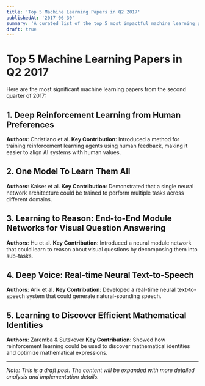 ```yaml
---
title: 'Top 5 Machine Learning Papers in Q2 2017'
publishedAt: '2017-06-30'
summary: 'A curated list of the top 5 most impactful machine learning papers from Q2 2017.'
draft: true
---
```


# Top 5 Machine Learning Papers in Q2 2017

Here are the most significant machine learning papers from the second quarter of 2017:

## 1. Deep Reinforcement Learning from Human Preferences
**Authors**: Christiano et al.
**Key Contribution**: Introduced a method for training reinforcement learning agents using human feedback, making it easier to align AI systems with human values.

## 2. One Model To Learn Them All
**Authors**: Kaiser et al.
**Key Contribution**: Demonstrated that a single neural network architecture could be trained to perform multiple tasks across different domains.

## 3. Learning to Reason: End-to-End Module Networks for Visual Question Answering
**Authors**: Hu et al.
**Key Contribution**: Introduced a neural module network that could learn to reason about visual questions by decomposing them into sub-tasks.

## 4. Deep Voice: Real-time Neural Text-to-Speech
**Authors**: Arik et al.
**Key Contribution**: Developed a real-time neural text-to-speech system that could generate natural-sounding speech.

## 5. Learning to Discover Efficient Mathematical Identities
**Authors**: Zaremba & Sutskever
**Key Contribution**: Showed how reinforcement learning could be used to discover mathematical identities and optimize mathematical expressions.

---

*Note: This is a draft post. The content will be expanded with more detailed analysis and implementation details.* 